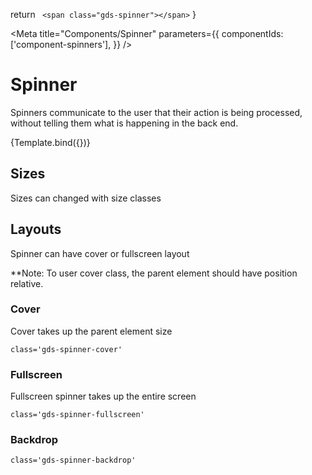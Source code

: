 
  return `
    <span class="gds-spinner"></span>`
}

<Meta
  title="Components/Spinner"
  parameters={{
    componentIds: ['component-spinners'],
  }}
/>

# Spinner

Spinners communicate to the user that their action is being processed, without telling them what is happening in the back end.

<Canvas>
  <Story name="Spinner">{Template.bind({})}</Story>
</Canvas>

## Sizes

Sizes can changed with size classes

<Canvas>
  <span class="gds-spinner gds-spinner-sm"></span>
  <span class="gds-spinner"></span>
  <span class="gds-spinner gds-spinner-lg"></span>
</Canvas>

## Layouts

Spinner can have cover or fullscreen layout

\*\*Note: To user cover class, the parent element should have position relative.

<Canvas>
  <div style={{ position: 'relative', height: '300px' }}>
    <div class="gds-spinner-wrapper gds-spinner-cover gds-spinner-backdrop">
      <span class="gds-spinner"></span>
    </div>
  </div>
</Canvas>

### Cover

Cover takes up the parent element size

```
class='gds-spinner-cover'
```

### Fullscreen

Fullscreen spinner takes up the entire screen

```
class='gds-spinner-fullscreen'
```

### Backdrop

```
class='gds-spinner-backdrop'
```
